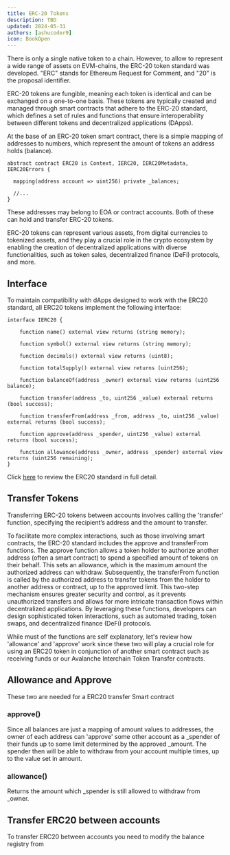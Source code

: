 ```yaml
---
title: ERC-20 Tokens
description: TBD
updated: 2024-05-31
authors: [ashucoder9]
icon: BookOpen
---
```


There is only a single native token to a chain. However, to allow to represent a wide range of assets on EVM-chains, the ERC-20 token standard was developed. "ERC" stands for Ethereum Request for Comment, and "20" is the proposal identifier.

ERC-20 tokens are fungible, meaning each token is identical and can be exchanged on a one-to-one basis. These tokens are typically created and managed through smart contracts that adhere to the ERC-20 standard, which defines a set of rules and functions that ensure interoperability between different tokens and decentralized applications (DApps). 

At the base of an ERC-20 token smart contract, there is a simple mapping of addresses to numbers, which represent the amount of tokens an address holds (balance). 

```solidity
abstract contract ERC20 is Context, IERC20, IERC20Metadata, IERC20Errors {
    
  mapping(address account => uint256) private _balances;
	
  //...
}
```
These addresses may belong to EOA or contract accounts. Both of these can hold and transfer ERC-20 tokens. 

ERC-20 tokens can represent various assets, from digital currencies to tokenized assets, and they play a crucial role in the crypto ecosystem by enabling the creation of decentralized applications with diverse functionalities, such as token sales, decentralized finance (DeFi) protocols, and more.

## Interface

To maintain compatibility with dApps designed to work with the ERC20 standard, all ERC20 tokens implement the following interface:

```solidity
interface IERC20 {

    function name() external view returns (string memory);

    function symbol() external view returns (string memory);

    function decimals() external view returns (uint8);

    function totalSupply() external view returns (uint256);

    function balanceOf(address _owner) external view returns (uint256 balance);

    function transfer(address _to, uint256 _value) external returns (bool success);

    function transferFrom(address _from, address _to, uint256 _value) external returns (bool success);

    function approve(address _spender, uint256 _value) external returns (bool success);

    function allowance(address _owner, address _spender) external view returns (uint256 remaining);
}
```
Click [here](https://eips.ethereum.org/EIPS/eip-20) to review the ERC20 standard in full detail.

## Transfer Tokens

Transferring ERC-20 tokens between accounts involves calling the 'transfer' function, specifying the recipient’s address and the amount to transfer. 

To facilitate more complex interactions, such as those involving smart contracts, the ERC-20 standard includes the approve and transferFrom functions. The approve function allows a token holder to authorize another address (often a smart contract) to spend a specified amount of tokens on their behalf. This sets an allowance, which is the maximum amount the authorized address can withdraw. Subsequently, the transferFrom function is called by the authorized address to transfer tokens from the holder to another address or contract, up to the approved limit. This two-step mechanism ensures greater security and control, as it prevents unauthorized transfers and allows for more intricate transaction flows within decentralized applications. By leveraging these functions, developers can design sophisticated token interactions, such as automated trading, token swaps, and decentralized finance (DeFi) protocols.



While must of the functions are self explanatory, let's review how 'allowance' and 'approve' work since these two will play a crucial role for using an ERC20 token in conjunction of another smart contract such as receiving funds or our Avalanche Interchain Token Transfer contracts. 

## Allowance and Approve

These two are needed for a ERC20 transfer Smart contract

### approve()
Since all balances are just a mapping of amount values to addresses, the owner of each address can 'approve' some other account as a _spender of their funds up to some limit determined by the approved _amount. The spender then will be able to withdraw from your account multiple times, up to the value set in amount.

### allowance()
Returns the amount which _spender is still allowed to withdraw from _owner.

## Transfer ERC20 between accounts

To transfer ERC20 between accounts you need to modify the balance registry from 
```
```

